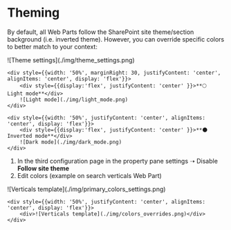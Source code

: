 # Theming

By default, all Web Parts follow the SharePoint site theme/section background (i.e. inverted theme). However, you can override specific colors to better match to your context:

<div className='center'>   
    ![Theme settings](./img/theme_settings.png)
</div>


<div style={{display: 'flex'}}>

    <div style={{width: '50%', marginRight: 30, justifyContent: 'center', alignItems: 'center', display: 'flex'}}>
        <div style={{display:'flex', justifyContent: 'center' }}>**🌕 Light mode**</div>   
        ![Light mode](./img/light_mode.png)
    </div>

    <div style={{width: '50%', justifyContent: 'center', alignItems: 'center', display: 'flex'}}>
        <div style={{display:'flex', justifyContent: 'center' }}>**🌑 Inverted mode**</div>  
        ![Dark mode](./img/dark_mode.png)
    </div>
</div>

1. In the third configuration page in the property pane settings ➝ Disable **Follow site theme**
2. Edit colors (example on search verticals Web Part)

<div style={{display: 'flex'}}>
    <div style={{width: '50%', marginRight: 30, justifyContent: 'center', display: 'flex'}}>   
        ![Verticals template](./img/primary_colors_settings.png)
    </div>

    <div style={{width: '50%', justifyContent: 'center', alignItems: 'center', display: 'flex'}}>
        <div>![Verticals template](./img/colors_overrides.png)</div>
    </div>
</div>